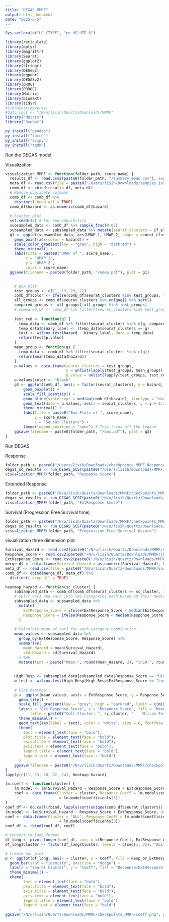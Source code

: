 ```yaml
---
title: "DEGAS_MMRF"
output: html_document
date: "2025-5-5"
---
```

```r
Sys.setlocale("LC_CTYPE", "en_US.UTF-8")

library(reticulate)
library(dplyr)
library(magrittr)
library(Seurat)
library(ggplot2)
library(stringr)
library(DESeq2)
library(ggpubr)
library(DEGASv2)
library(pROC)
library(PRROC)
library(Matrix)
library(biomaRt)
library(tidyr)
#library(tidyverse)
#data_root <- "/N/u/lisih/Quartz/Downloads/MMRF"
library("Matrix")
library("Seurat")

py_install("pandas")
py_install("torch")
py_install("scipy")
py_install("tqdm")

```

Run the DEGAS model

Visualization
```r
visualization_MMRF <- function(folder_path, score_name) {
  results_df <- read.csv2(paste0(folder_path, "/summary_mean.csv"), sep = ",")
  meta_df <- read.csv(file = paste0("/Users/lisih/Downloads/samples_integrated_v3_2_meta.csv"))
  comb_df <- cbind(results_df, meta_df)
  # Remove duplicate columns
  comb_df <- comb_df %>%
    distinct(.keep_all = TRUE)
  comb_df$hazard <- as.numeric(comb_df$hazard)
  
  # Scatter plot 
  set.seed(42) # For reproducibility
  subsampled_data <- comb_df %>% sample_frac(0.05)
  subsampled_data <- subsampled_data %>% mutate(seurat_clusters = if_else(seurat_clusters %in% c(11, 13, 20, 22), as.character(seurat_clusters), "Others"))
  g1 <- ggplot(subsampled_data, aes(UMAP_1, UMAP_2, shape = seurat_clusters)) +                     
    geom_point(aes(color = hazard)) +
    scale_color_gradient(low = "gray", high = "darkred") + 
    theme_minimal() +
    labs(title = paste0("UMAP of ", score_name),
         x = "UMAP 1",
         y = "UMAP 2",
         color = score_name)
  ggsave(filename = paste0(folder_path, "/umap.pdf"), plot = g1) 

  
    # Box plot
    test_groups <- c(11, 13, 20, 22)
    comb_df$color <- ifelse(comb_df$seurat_clusters %in% test_groups, "darkred", "gray")
    all_groups <- comb_df$seurat_clusters %>% unique() %>% sort()
    compared_groups <- all_groups[!all_groups %in% test_groups]
    # compared_df <- comb_df %>% filter(!seurat_clusters %in% test_groups)
    
    test_red <- function(g) {
      temp_data <- comb_df %>% filter(seurat_clusters %in% c(g, compared_groups))
      temp_data$binary_label <- (temp_data$seurat_clusters == g)
      test <- wilcox.test(hazard ~ binary_label, data = temp_data)
      return(test$p.value)
    }
    mean_group <- function(g) {
      temp_data <- comb_df %>% filter(seurat_clusters %in% c(g)) 
      return(mean(temp_data$hazard))
    }
    p.values <- data.frame(seurat_clusters = test_groups, 
                           y = unlist(lapply(test_groups, mean_group)),
                           p.value = unlist(lapply(test_groups, test_red)))
    p.values$color <- "black"
    g3 <- ggplot(comb_df, aes(x = factor(seurat_clusters), y = hazard, fill = color)) +
        geom_boxplot() +
        scale_fill_identity() +
        geom_hline(yintercept = median(comb_df$hazard), linetype = "dashed", color = "red") +
        geom_text(data = p.values, aes(x = seurat_clusters, y = y + 0.2, label = paste("p=", sprintf("%.1e", p.value)), color = color), vjust = 0) +
        theme_minimal() + 
        labs(title = paste0("Box Plots of ", score_name),
             y = score_name,
             x = "Seurat Clusters") + 
        theme(legend.position = "none") # This turns off the legend
    ggsave(filename = paste0(folder_path, "/box.pdf"), plot = g3)
}
```


Run DEGAS


Response
```r
folder_path <- paste0("/Users/lisih/Downloads/checkpoints_MMRF_Response_Wasserstein_2024_10_30")
degas_sc_results <- run_DEGAS_SCST(paste0("/Users/lisih/Downloads/MMRF/Response.RData"), "ClassClass", "MMRF_Response", "cross_entropy", "Wasserstein", folder_path, tot_seeds = 10, tot_iters = 500, lambda1 = 3.0) 
visualization_MMRF(folder_path, "Response Score") 
```

Extended Response
```r
folder_path <- paste0("/N/u/lisih/Quartz/Downloads/MMRF/checkpoints_MMRF_ExtResponse_Wasserstein_2024_10_30")
degas_sc_results <- run_DEGAS_SCST(paste0("/N/u/lisih/Quartz/Downloads/run_DEGAS_from_pkg/MMRF/ExtResponse.RData"), "ClassClass", "MMRF_ExtResponse", "cross_entropy", "Wasserstein", folder_path, lambda1 = 3.0, tot_seeds = 10, tot_iters = 500) 
visualization_MMRF(folder_path, "ExtResponse Score") 
```

Survival (Progression Free Survival time) 

```r
folder_path <- paste0("/N/u/lisih/Quartz/Downloads/MMRF/checkpoints_MMRF_SurvPFS_ClassClass_Wasserstein_2024_10_30")
degas_sc_results <- run_DEGAS_SCST(paste0("/N/u/lisih/Quartz/Downloads/run_DEGAS_from_pkg/MMRF/SurvPFS.RData"), "ClassClass", "MMRF_SurvPFS", "cross_entropy", "Wasserstein", folder_path, tot_seeds = 10, tot_iters = 500, lambda1 = 3.0) 
visualization_MMRF(folder_path, "Progression Free Survival Hazard") 
```


visualization three dimension plot
```r
Survival_Hazard <- read.csv2(paste0("/N/u/lisih/Quartz/Downloads/MMRF/checkpoints_MMRF_SurvPFS_ClassClass_Wasserstein_2024_10_30/summary_mean.csv"), sep = ",")$hazard
Response_Score <- read.csv2(paste0("/N/u/lisih/Quartz/Downloads/MMRF/checkpoints_MMRF_Response_Wasserstein_2024_10_30/summary_mean.csv"), sep = ",")$hazard
ExtResponse_Score <- read.csv2(paste0("/N/u/lisih/Quartz/Downloads/MMRF/checkpoints_MMRF_ExtResponse_Wasserstein_2024_10_30/summary_mean.csv"), sep = ",")$hazard
merge_df <- data.frame(Survival_Hazard = as.numeric(Survival_Hazard), Response_Score = as.numeric(Response_Score), ExtResponse_Score = as.numeric(ExtResponse_Score))
meta_df <- read.csv(file = paste0("/N/u/lisih/Quartz/Downloads/MMRF/samples_integrated_v3_2_meta.csv"))
comb_df <- cbind(merge_df, meta_df) %>%
  distinct(.keep_all = TRUE)
```

```r
heatmap_hazard <- function(sc_cluster) {
    subsampled_data <- comb_df[comb_df$seurat_clusters == sc_cluster, ]
    # Split var1 and var2 into two categories each based on their medians
    subsampled_data <- subsampled_data %>%
      mutate(
        ExtResponse_Score = ifelse(ExtResponse_Score < median(ExtResponse_Score), 'Low Ext Resp', 'High Ext Resp'),
        Response_Score = ifelse(Response_Score < median(Response_Score), 'Low Resp', 'High Resp')
      )
    
    # Calculate mean of var3 for each category combination
    mean_values <- subsampled_data %>%
      group_by(ExtResponse_Score, Response_Score) %>%
      summarise(
        mean_Hazard = mean(Survival_Hazard),
        std_Hazard = sd(Survival_Hazard)
      ) %>%
      mutate(text = paste("Mean:", round(mean_Hazard, 2), "\nSD:", round(std_Hazard, 2)))
    
    
    High_Resp <- subsampled_data[subsampled_data$Response_Score == "High Resp", c("Survival_Hazard", "ExtResponse_Score")]
    w_test <- wilcox.test(High_Resp[High_Resp$ExtResponse_Score == "Low Ext Resp", "Survival_Hazard"], High_Resp[High_Resp$ExtResponse_Score == "High Ext Resp", "Survival_Hazard"])
    
    # Plot heatmap
    p <- ggplot(mean_values, aes(x = ExtResponse_Score, y = Response_Score, fill = mean_Hazard)) +
      geom_tile() +
      scale_fill_gradient(low = "gray", high = "darkred", limit = c(min(comb_df$Survival_Hazard), max(comb_df$Survival_Hazard))) +
      labs(x = "Ext Response Score", y = "Response Score", fill = "Mean of Hazard Score",
           title = paste0("Cell Cluster: ", sc_cluster, "    Wilcox Test: ", sprintf("%.3e", w_test$p.value))) +
      theme_minimal() +
      geom_text(aes(label = text), color = "white", size = 6, fontface = "bold") + 
      theme(
        text = element_text(face = "bold"), 
        plot.title = element_text(face = "bold"),
        axis.title = element_text(face = "bold"),
        axis.text = element_text(face = "bold"),
        legend.title = element_text(face = "bold"),
        legend.text = element_text(face = "bold")
      )
    ggsave(filename = paste0("/N/u/lisih/Quartz/Downloads/MMRF/checkpoints_MMRF/", sc_cluster, ".pdf"), plot = p)
}
lapply(c(11, 13, 20, 22, 24), heatmap_hazard)
```

```r
lm.coeff <- function(cluster) {
    lm.model <- lm(Survival_Hazard ~ Response_Score + ExtResponse_Score, data = comb_df[comb_df$seurat_clusters == cluster, ])
    coef <- data.frame(Cluster = cluster, Response_Coeff = lm.model$coefficients[2], ExtResponse_Coeff
                        = lm.model$coefficients[3])
}
coef_df <- do.call(rbind, lapply(sort(unique(comb_df$seurat_clusters)), lm.coeff))
lm.model <- lm(Survival_Hazard ~ Response_Score + ExtResponse_Score, data = comb_df)
coef <- data.frame(Cluster = "ALL", Response_Coeff = lm.model$coefficients[2], ExtResponse_Coeff
                        = lm.model$coefficients[3])
coef_df <- rbind(coef_df, coef)
```

```r
# Convert to long format
df_long <- pivot_longer(coef_df, cols = c(Response_Coeff, ExtResponse_Coeff), names_to = "Resp_or_ExtResp", values_to = "Coeff")
df_long$Cluster <- factor(df_long$Cluster, levels = c(seq(1, 25), "ALL"))

# Create bar plot
p <- ggplot(df_long, aes(x = Cluster, y = Coeff, fill = Resp_or_ExtResp)) +
  geom_bar(stat = "identity", position = "dodge") +
  labs(x = "Seurat Cluster", y = "Coeff", fill = "Response/ExtResponse") +
  theme_minimal() + 
  theme(
        text = element_text(face = "bold"), 
        plot.title = element_text(face = "bold"),
        axis.title = element_text(face = "bold"),
        axis.text = element_text(face = "bold"),
        legend.title = element_text(face = "bold"),
        legend.text = element_text(face = "bold")
      )
ggsave("/N/u/lisih/Quartz/Downloads/MMRF/checkpoints_MMRF/coeff.png", plot = p, width = 16, height = 6, dpi = 300)

```

